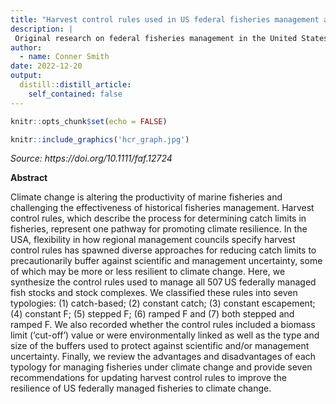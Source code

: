 ```yaml
---
title: "Harvest control rules used in US federal fisheries management and implications for climate resilience"
description: |
 Original research on federal fisheries management in the United States
author:
  - name: Conner Smith
date: 2022-12-20
output:
  distill::distill_article:
    self_contained: false
---
```


```r
knitr::opts_chunk$set(echo = FALSE)

```

```r
knitr::include_graphics('hcr_graph.jpg')
```

*Source: https://doi.org/10.1111/faf.12724*

**Abstract**

Climate change is altering the productivity of marine fisheries and challenging the effectiveness of historical fisheries management. Harvest control rules, which describe the process for determining catch limits in fisheries, represent one pathway for promoting climate resilience. In the USA, flexibility in how regional management councils specify harvest control rules has spawned diverse approaches for reducing catch limits to precautionarily buffer against scientific and management uncertainty, some of which may be more or less resilient to climate change. Here, we synthesize the control rules used to manage all 507 US federally managed fish stocks and stock complexes. We classified these rules into seven typologies: (1) catch-based; (2) constant catch; (3) constant escapement; (4) constant F; (5) stepped F; (6) ramped F and (7) both stepped and ramped F. We also recorded whether the control rules included a biomass limit (‘cut-off’) value or were environmentally linked as well as the type and size of the buffers used to protect against scientific and/or management uncertainty. Finally, we review the advantages and disadvantages of each typology for managing fisheries under climate change and provide seven recommendations for updating harvest control rules to improve the resilience of US federally managed fisheries to climate change.
